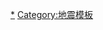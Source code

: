 {{Navbox
|name = 汶川大地震
|title = [[汶川大地震]]
| listclass = hlist

|group1 = 极重灾区
|list1 = * [[四川省]][[汶川县]]
* [[北川羌族自治县]]
* [[绵竹市]]
* [[什邡市]]
* [[青川县]]
* [[茂县]]
* [[安县]]
* [[都江堰市]]
* [[平武县]]
* [[彭州市]]

|group2 = 重灾区
|list2 = * [[四川省]][[理县]]
* [[江油市]]
* [[利州区|广元市利州区]]
* [[朝天区|广元市朝天区]]
* [[旺苍县]]
* [[苍溪县]]
* [[梓潼县]]
* [[游仙区|绵阳市游仙区]]
* [[旌阳区|德阳市旌阳区]]
* [[小金县]]
* [[涪城区|绵阳市涪城区]]
* [[罗江县]]
* [[黑水县]]
* [[崇州市]]
* [[剑阁县]]
* [[三台县]]
* [[阆中市]]
* [[盐亭县]]
* [[松潘县]]
* [[芦山县]]
* [[中江县]]
* [[元坝区|广元市元坝区]]
* [[大邑县]]
* [[宝兴县]]
* [[南江县]]
* [[广汉市]]
* [[汉源县]]
* [[石棉县]]
* [[九寨沟县]]

* [[甘肃省]][[文县|文县]]
* [[武都区|陇南市武都区]]
* [[康县]]
* [[成县]]
* [[徽县]]
* [[西和县]]
* [[两当县]]
* [[舟曲县]]

* [[陕西省]][[宁强县]]
* [[略阳县]]
* [[勉县]]
* [[陈仓区|宝鸡市陈仓区]]

|group3 = 地震详情
|list3 = * [[汶川大地震灾情]]
* [[汶川大地震余震列表|余震列表]]
* [[汶川大地震各方反应|各方反應]]
* [[汶川大地震捐款列表|捐款列表]]
* [[5·31四川救災直升機失事事故]]
* [[川震校舍倒塌]]

|group4 = 民间行动
|list4 = * [[心系四川]]
* [[演藝界512關愛行動]]
* 《[[生死不离]]》
* [[汶川大地震死难学生调查活动]]
** [[谭作人]]
** [[艾未未]]

|group5 = 纪念
|list5 = * [[5.12汶川特大地震纪念馆]]
** [[北川老縣城地震遺址]]
** [[唐家山堰塞湖]]
* [[汶川特大地震震中纪念馆|汶川特大地震震-{}-中纪念馆]]
* [[汉旺地震工业遗址纪念中心]]
* [[都江堰虹口地震遗迹纪念地]]
* [[東河口地震遺址]]
* [[胡慧姗纪念馆]]
* [[防灾减灾日]]

|group6 = 相关作品
|list6 = * [[四川大地震 (图书)|图书《四川大地震》]]
* [[劫后天府泪纵横|纪录片《劫后天府泪纵横》]]
* [[震撼世界的七日|电视剧《震撼世界的七日》]]
* [[惊天动地 (2009年电影)|电影《惊天动地》]]
* [[稻香 (歌曲)|歌曲《稻香》]]

|group8 = 其他
|list8 = * [[四川地震列表]]
* [[范美忠事件]]
* [[猪坚强]]
* [[谭千秋]]
* [[董玉飞]]
* [[冯翔 (北川)|馮翔]]
* [[陈坚 (汶川大地震遇难者)|陈坚]]
* [[雷楚年]]
* [[林浩]]
}}<noinclude>
{{Collapsible option}}
[[Category:汶川大地震|*]]
[[Category:地震模板]]
</noinclude>